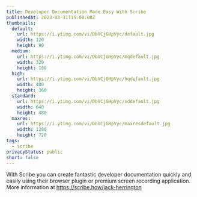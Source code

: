 ```yaml
---
title: Developer Documentation Made Easy With Scribe
publishedAt: 2023-03-31T15:00:08Z
thumbnails:
  default:
    url: https://i.ytimg.com/vi/DbVCjGHpVyc/default.jpg
    width: 120
    height: 90
  medium:
    url: https://i.ytimg.com/vi/DbVCjGHpVyc/mqdefault.jpg
    width: 320
    height: 180
  high:
    url: https://i.ytimg.com/vi/DbVCjGHpVyc/hqdefault.jpg
    width: 480
    height: 360
  standard:
    url: https://i.ytimg.com/vi/DbVCjGHpVyc/sddefault.jpg
    width: 640
    height: 480
  maxres:
    url: https://i.ytimg.com/vi/DbVCjGHpVyc/maxresdefault.jpg
    width: 1280
    height: 720
tags:
  - scribe
privacyStatus: public
short: false
---
```


With Scribe you can create fantastic developer documentation quickly and easily using their browser plugin or premium screen recording application. More information at https://scribe.how/jack-herrington
